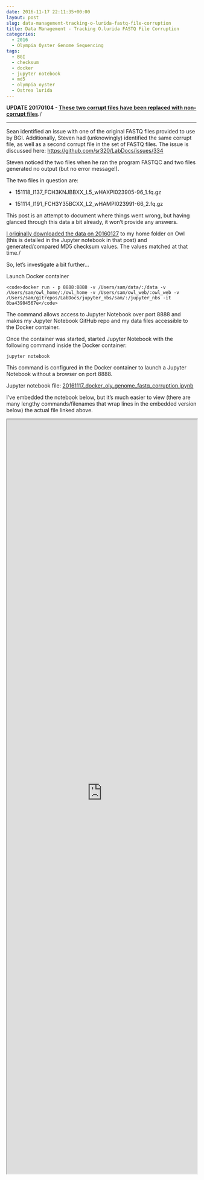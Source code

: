 ```yaml
---
date: 2016-11-17 22:11:35+00:00
layout: post
slug: data-management-tracking-o-lurida-fastq-file-corruption
title: Data Management - Tracking O.lurida FASTQ File Corruption
categories:
  - 2016
  - Olympia Oyster Genome Sequencing
tags:
  - BGI
  - checksum
  - docker
  - jupyter notebook
  - md5
  - olympia oyster
  - Ostrea lurida
---
```


**UPDATE 20170104 - [These two corrupt files have been replaced with non-corrupt files](https://robertslab.github.io/sams-notebook/posts/2017/2017-01-04-data-management-replacement-of-corrupt-bgi-oly-genome-fastq-files/).**/



* * *





Sean identified an issue with one of the original FASTQ files provided to use by BGI. Additionally, Steven had (unknowingly) identified the same corrupt file, as well as a second corrupt file in the set of FASTQ files. The issue is discussed here: [https://github.com/sr320/LabDocs/issues/334](https://github.com/sr320/LabDocs/issues/334)

Steven noticed the two files when he ran the program FASTQC and two files generated no output (but no error message!).

The two files in question are:





  * 151118_I137_FCH3KNJBBXX_L5_wHAXPI023905-96_1.fq.gz


  * 151114_I191_FCH3Y35BCXX_L2_wHAMPI023991-66_2.fq.gz



This post is an attempt to document where things went wrong, but having glanced through this data a bit already, it won't provide any answers.

[I originally downloaded the data on 20160127](https://robertslab.github.io/sams-notebook/posts/2016/2016-01-28-data-received-ostrea-lurida-genome-sequencing-files-from-bgi/) to my home folder on Owl (this is detailed in the Jupyter notebook in that post) and generated/compared MD5 checksum values. The values matched at that time./

So, let's investigate a bit further...

Launch Docker container


    
    <code>docker run - p 8888:8888 -v /Users/sam/data/:/data -v /Users/sam/owl_home/:/owl_home -v /Users/sam/owl_web/:owl_web -v /Users/sam/gitrepos/LabDocs/jupyter_nbs/sam/:/jupyter_nbs -it 0ba43904567e</code>



The command allows access to Jupyter Notebook over port 8888 and makes my Jupyter Notebook GitHub repo and my data files accessible to the Docker container.

Once the container was started, started Jupyter Notebook with the following command inside the Docker container:

`jupyter notebook`

This command is configured in the Docker container to launch a Jupyter Notebook without a browser on port 8888.

Jupyter notebook file: [20161117_docker_oly_genome_fastq_corruption.ipynb](https://github.com/sr320/LabDocs/blob/master/jupyter_nbs/sam/20161117_docker_oly_genome_fastq_corruption.ipynb)

I've embedded the notebook below, but it's much easier to view (there are many lengthy commands/filenames that wrap lines in the embedded version below) the actual file linked above.

<iframe src="https://render.githubusercontent.com/view/ipynb?commit=2f6c1b43d4dba60c7a4f3e6dd34d9e2d2eb1f85a&enc_url=68747470733a2f2f7261772e67697468756275736572636f6e74656e742e636f6d2f73723332302f4c6162446f63732f326636633162343364346462613630633761346633653664643334643965326432656231663835612f6a7570797465725f6e62732f73616d2f32303136313131375f646f636b65725f6f6c795f67656e6f6d655f66617374715f636f7272757074696f6e2e6970796e62&nwo=sr320%2FLabDocs&path=jupyter_nbs%2Fsam%2F20161117_docker_oly_genome_fastq_corruption.ipynb&repository_id=13746500#746552b3-d20c-491b-870f-542a2a412baf" width="100%" height="2000" scrolling="yes"></iframe>
